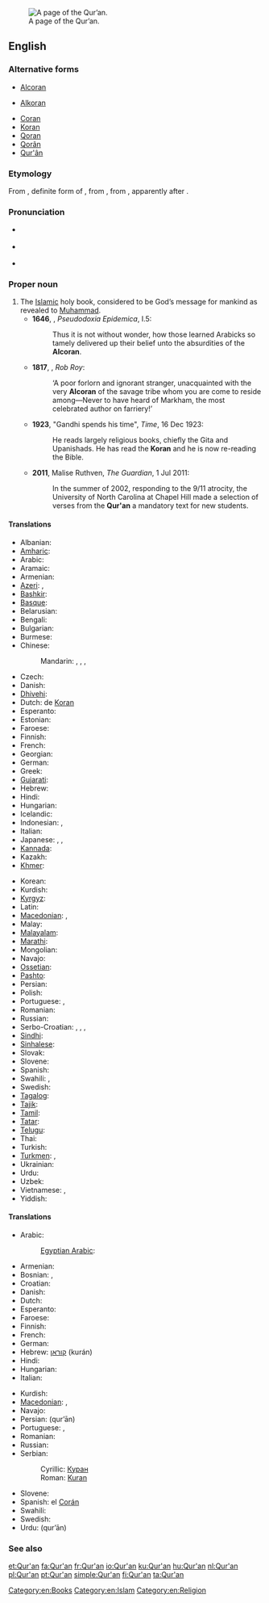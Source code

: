 [[Image:AndalusQuran.JPG|thumb|right|A page of the Qur’an.]]
==English==

===Alternative forms===
* {{italbrac|obsolete}} [[Alcoran]]
* {{italbrac|obsolete}} [[Alkoran]]
* [[Coran]]
* [[Koran]]
* [[Qoran]]
* [[Qorân]]
* [[Qur'ân]]

===Etymology===
From {{etyl|ar}} {{term|القرآن|القُرْآن|tr=al-qur’ān|lang=ar}}, definite form of {{term|قرآن||recitation|tr=qur'ān|lang=ar}}, from {{term|قراءة||reading, recitation|lang=ar|tr=qirā’a}}, from {{term|قرأ||to declaim, to recite|lang=ar|tr=qará’a}}, apparently after {{etyl|syc}} {{term|ܩܪܝܢܐ||reading; scripture|lang=syc|sc=Syrc|tr=qeriānā}}.

===Pronunciation===
* {{a|UK}} {{IPA|/kəˈɹɑːn/}}
* {{a|US}} {{IPA|/kəˈɹɑn/|/kəˈɹæn/|/koʊˈɹæn/|/kɔˈɹɑn/}}
* {{rhymes|ɑn}}

===Proper noun===
{{infl|en|proper noun|plural|Qur'ans}}

# The [[Islamic]] holy book, considered to be God’s message for mankind as revealed to [[Muhammad]].
#*'''1646''', {{w|Thomas Browne}}, ''Pseudodoxia Epidemica'', I.5:
#*:Thus it is not without wonder, how those learned Arabicks so tamely delivered up their belief unto the absurdities of the '''Alcoran'''.
#*'''1817''', {{w|Walter Scott}}, ''Rob Roy'':
#*:‘A poor forlorn and ignorant stranger, unacquainted with the very '''Alcoran''' of the savage tribe whom you are come to reside among—Never to have heard of Markham, the most celebrated author on farriery!’
#*'''1923''', "Gandhi spends his time", ''Time'', 16 Dec 1923:
#*:He reads largely religious books, chiefly the Gita and Upanishads. He has read the '''Koran''' and he is now re-reading the Bible.
#*'''2011''', Malise Ruthven, ''The Guardian'', 1 Jul 2011:
#*:In the summer of 2002, responding to the 9/11 atrocity, the University of North Carolina at Chapel Hill made a selection of verses from the '''Qur'an''' a mandatory text for new students.

====Translations====
{{trans-top|the Islamic holy book}}
* Albanian: {{t|sq|Kur'ani|xs=Albanian}}
* [[Amharic]]: {{t|am|ቁርአን|sc=Ethi}}
* Arabic: {{t+|ar|القرآن|m|tr=al-Qur'ān}}
* Aramaic: {{tø|arc|ܩܘܪܐܢ|tr=qurʔan|sc=Hebr}}
* Armenian: {{t-|hy|Ղուրան|tr=Ġuran}}
* [[Azeri]]: {{t-|az|Qur’an|xs=Azeri}}, {{t|az|Гур’ан|sc=Cyrl|xs=Azeri}}
* [[Bashkir]]: {{tø|ba|Ҡөръән|tr=Qör'än|sc=Cyrl}}
* [[Basque]]: {{t-|eu|Koran|xs=Basque}}
* Belarusian: {{t|be|Каран|m|tr=Karán|xs=Belarusian}}
* Bengali: {{t-|bn|কুরআন|tr=kur'ān|sc=Beng|xs=Bengali}}
* Bulgarian: {{t-|bg|Коран|m|tr=Korán}}
* Burmese: {{t|my|ကိုရမ်ကျမ်း|sc=Mymr|xs=Burmese}}
* Chinese:
*: Mandarin: {{t-|cmn|古蘭經|sc=Hani}},  {{t-|cmn|古兰经|tr=gǔlán-jīng|sc=Hani}},  {{t|cmn|可蘭經|sc=Hani}},  {{t|cmn|可兰经|tr=kělán-jīng|sc=Hani}}
* Czech: {{t-|cs|Korán|m}}
* Danish: {{t|da|Koranen|c}}
* [[Dhivehi]]: {{t|dv|ކީރިތި ޤުރުއާން|sc=Thaa}}
* Dutch: de [[Koran]] {{m}}
* Esperanto: {{t-|eo|Korano|xs=Esperanto}}
* Estonian: {{t|et|Koraan}}
* Faroese: {{t-|fo|Koranin|f|xs=Faroese}}
* Finnish: {{t+|fi|Koraani}}
* French: {{t+|fr|Coran|m|alt=le Coran}}
* Georgian: {{t|ka|ყურანი|tr=qʼurani|sc=Geor|xs=Georgian}}
* German: {{t+|de|Koran|m}}
* Greek: {{t|el|Κοράνιο|m|tr=Koránio}}
* [[Gujarati]]: {{t|gu|કુરાન|tr=kurān|sc=Gujr}}
* Hebrew: {{t|he|קוראן|m|tr=ha-kurán|alt=הקוראן}}
* Hindi: {{t-|hi|क़ुरान|m|tr=qurān|xs=Hindi}}
* Hungarian: {{t+|hu|Korán}}
* Icelandic: {{t|is|Kóran}}
* Indonesian: {{t|id|Al-Qur'an|xs=Indonesian}}, {{t|id|Al Qur'an|xs=Indonesian}}
* Italian: {{t-|it|corano|m}}
* Japanese: {{t|ja|クルアーン|tr=kuruān}},  {{t|ja|コラーン |tr=korān}},  {{t|ja|コーラン|tr=kōran}}
* [[Kannada]]: {{t|kn|ಖುರಾನ್|tr=khurān|sc=Knda}}
* Kazakh: {{t-|kk|Құран|tr=Qǖran|sc=Cyrl|xs=Kazakh}}
* [[Khmer]]: {{t|km|កូរ៉ាន|tr=kooraan|sc=Khmr}}
{{trans-mid}}
* Korean: {{t|ko|꾸란|tr=kkuran|sc=Hang}}
* Kurdish: {{t|ku|قرعان|tr=Qur'an|sc=ku-Arab}}
* [[Kyrgyz]]: {{t-|ky|Куран|tr=Kurán|sc=Cyrl|xs=Kyrgyz}}
* Latin: {{t|la|Alcoranus|m}}
* [[Macedonian]]: {{t-|mk|Куран|m|tr=Kúran}},  {{t-|mk|Коран|m|tr=Kòran}}
* Malay: {{t|ms|Al-Quran|xs=Malay}}
* [[Malayalam]]: {{t|ml|ഖുര്‍ആന്‍|tr=khur'ān|sc=Mlym}}
* [[Marathi]]: {{t|mr|कुराण|tr=kurāṇ|sc=Deva}}
* Mongolian: {{t-|mn|Коран|tr=Korán|sc=Cyrl|xs=Mongolian}}
* Navajo: {{tø|nv|Kʼowʼan}}
* [[Ossetian]]: {{tø|os|Хъуыран|sc=Cyrl}}
* [[Pashto]]: {{t|ps|قرآن|tr=Qur’ān|sc=ps-Arab}}
* Persian: {{t+|fa|قرآن|tr=Qur’ān|xs=Persian}}
* Polish: {{t+|pl|Koran|m}}
* Portuguese: {{t+|pt|Corão|m}}, {{t|pt|Alcorão|m}}
* Romanian: {{t|ro|Coranul|m}}
* Russian: {{t+|ru|Коран|m|tr=Korán}}
* Serbo-Croatian: {{t|sh|Куран|m|sc=Cyrl|xs=Serbo-Croatian}}, {{t|sh|Kuran|m|alt=Kùrān|xs=Serbo-Croatian}}, {{t|sh|Кур’ан|m|sc=Cyrl|xs=Serbo-Croatian}}, {{t|sh|Kur'an|m|xs=Serbo-Croatian}}
* [[Sindhi]]: {{t|sd|قرآن|sc=sd-Arab}}
* [[Sinhalese]]: {{t|si|කුරාන්|sc=Sinh|xs=Sinhalese}}
* Slovak: {{t-|sk|Korán|m}}
* Slovene: {{t+|sl|Koran|m}}
* Spanish: {{t+|es|Corán|m|alt=el Corán}}
* Swahili: {{t|sw|Kurhan|xs=Swahili}},  {{t+|sw|msahafu|xs=Swahili}}
* Swedish: {{t|sv|koranen}}
* [[Tagalog]]: {{t|tl|Qur'an}}
* [[Tajik]]: {{t|tg|Қуръон|tr=Qur'on|sc=Cyrl|xs=Tajik}}
* [[Tamil]]: {{t|ta|திருக்குர்ஆன்|tr=tirukkur'āṉ|sc=Taml}}
* [[Tatar]]: {{t|tt|Көръән|tr=Qör’än|sc=Cyrl|xs=Tatar}}
* [[Telugu]]: {{t|te|ఖోరాన్|tr=khōrān|sc=Telu}}
* Thai: {{t|th|กุรอานแห่ง|tr=gù-raan hàeng}}
* Turkish: {{t+|tr|Kur'an}}
* [[Turkmen]]: {{t|tk|Gurhan|xs=Turkmen}}, {{t|tk|Гурхан|sc=Cyrl|xs=Turkmen}}
* Ukrainian: {{t-|uk|Коран|m|tr=Korán|xs=Ukrainian}}
* Urdu: {{t-|ur|قرآن|m|tr=qur’ān|xs=Urdu}}
* Uzbek: {{t|uz|Qurʼon|xs=Uzbek}}
* Vietnamese: {{t|vi|kinh Qur’an|xs=Vietnamese}}, {{t|vi|kinh Koran|xs=Vietnamese}}
* Yiddish: {{t|yi|קאראן|sc=Hebr|xs=Yiddish}}
{{trans-bottom}}

====Translations====
{{trans-top|A copy of the Qur'an}}
* Arabic: {{Arab|[[القرآن|القُرْآن]]}} {{IPAchar|(al-qur’ān)}}
*: [[Egyptian Arabic]]: {{tø|arz|القرآن|m|tr=el qur2an|sc=Arab}}
* Armenian: {{t-|hy|Ղուրան|tr=Ġuran}}
* Bosnian: {{t-|bs|Kuran|m}}, {{t-|bs|Kur'an|m}}
* Croatian: {{t-|hr|Kuran|m|alt=Kùrān}}
* Danish: {{t-|da|Koran|c}}
* Dutch: {{t+|nl|koran|m}}
* Esperanto: {{t-|eo|Korano|xs=Esperanto}}
* Faroese: {{t-|fo|koran|f|xs=Faroese}}
* Finnish: {{t+|fi|Koraani}}
* French: {{t+|fr|coran|m}}
* German: {{t+|de|Koran|m}}
* Hebrew: [[קוראן]] (kurán)
* Hindi: {{t-|hi|क़ुरान|tr=qurān|xs=Hindi}}
* Hungarian: {{t+|hu|Korán}}
* Italian: {{t-|it|corano|m}}
{{trans-mid}}
* Kurdish: {{ku-Arab|[[قرعان]]}}
* [[Macedonian]]: {{t-|mk|Куран|m|tr=Kúran}},  {{t-|mk|Коран|m|tr=Kòran}}
* Navajo: {{tø|nv|Kʼowʼan}}
* Persian: {{fa-Arab|[[قرآن]]}} (qur’ān)
* Portuguese: {{t+|pt|Alcorão|m}}, {{t+|pt|Corão|m}}
* Romanian: {{t+|ro|Coran}}
* Russian: {{t+|ru|Коран|m|tr=Korán}}
* Serbian:
*: Cyrillic: [[Куран#Serbian|Куран]] {{m}}
*: Roman: [[Kuran#Serbian|Kuran]] {{m}}
* Slovene: {{t+|sl|Koran|m}}
* Spanish: el [[Corán]] {{m}}
* Swahili: {{t|sw|Kurhan|xs=Swahili}}
* Swedish: {{t-|sv|koran|c}}
* Urdu: {{ur-Arab|[[قرآن]]}} (qur’ān)
{{trans-bottom}}

===See also===
{{projectlinks
|wikipedia
|Wikiquote
|Wikisource
}}

[[Category:en:Books]]
[[Category:en:Islam]]
[[Category:en:Religion]]

[[et:Qur'an]]
[[fa:Qur'an]]
[[fr:Qur'an]]
[[io:Qur'an]]
[[ku:Qur'an]]
[[hu:Qur'an]]
[[nl:Qur'an]]
[[pl:Qur'an]]
[[pt:Qur'an]]
[[simple:Qur'an]]
[[fi:Qur'an]]
[[ta:Qur'an]]